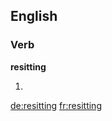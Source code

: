 ==English==

===Verb===
'''resitting'''

# {{third-person singular of|resit}}

[[de:resitting]]
[[fr:resitting]]